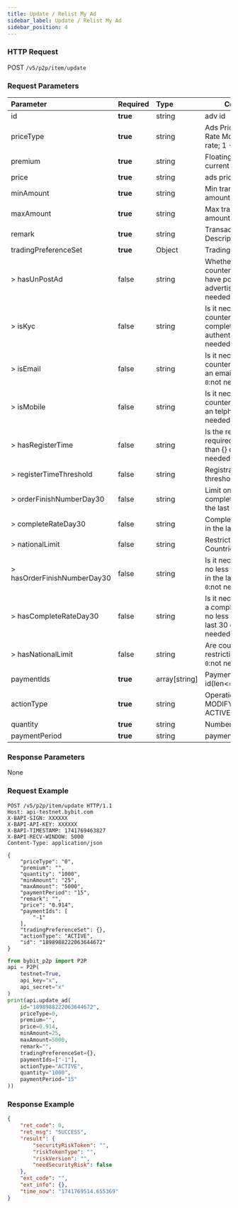 ```yaml
---
title: Update / Relist My Ad
sidebar_label: Update / Relist My Ad
sidebar_position: 4
---
```


### HTTP Request
POST `/v5/p2p/item/update`

### Request Parameters
| Parameter | Required | Type | Comments|
|:----- |:-------|:-----|------ |
|id|**true**|string|adv id|
|priceType|**true**|string|Ads Pricing Exchange Rate Model. 0 - Fixed rate; 1 - Floating rate|
|premium|**true**|string|Floating ratio with current exchange rate|
|price|**true**|string|ads price|
|minAmount|**true**|string|Min transaction amount|
|maxAmount|**true**|string|Max transaction amount|
|remark|**true**|string|Transaction Description(max=900)|
|tradingPreferenceSet|**true**|Object|Trading Preferences|
|> hasUnPostAd|false|string|Whether the counterparty must not have posted any advertisements. `0`:not needed, `1`:need |
|> isKyc|false|string|Is it necessary for the counterparty to complete identity authentication? `0`:not needed, `1`:need |
|> isEmail|false|string|Is it necessary for the counterparty to bind an email address? `0`:not needed, `1`:need |
|> isMobile|false|string|Is it necessary for the counterparty to bind an telphone? `0`:not needed, `1`:need |
|> hasRegisterTime|false|string|Is the registration time required to be no less than {} days? `0`:not needed, `1`:need |
|> registerTimeThreshold|false|string|Registration time threshold(Unit: Day)|
|> orderFinishNumberDay30|false|string|Limit on number of completed orders in the last 30 days|
|> completeRateDay30|false|string|Completion rate limit in the last 30 days|
|> nationalLimit|false|string|Restricted KYC Countries;IOS 3 CODE|
|> hasOrderFinishNumberDay30|false|string|Is it necessary to have no less than {} orders in the last 30 days? `0`:not needed, `1`:need |
|> hasCompleteRateDay30|false|string|Is it necessary to have a completion rate of no less than {} in the last 30 days? `0`:not needed, `1`:need |
|> hasNationalLimit|false|string|Are country restrictions required? `0`:not needed, `1`:need |
|paymentIds|**true**|array[string]|Payment method type id(len<=5)|
|actionType|**true**|string|Operation Type: MODIFY modify adv; ACTIVE. reonline adv|
|quantity|**true**|string|Number of ads|
|paymentPeriod|**true**|string|payment duration|

### Response Parameters
None

### Request Example

<Tabs groupId="programming-languages">
<TabItem value="http" label="HTTP">

```http
POST /v5/p2p/item/update HTTP/1.1
Host: api-testnet.bybit.com
X-BAPI-SIGN: XXXXXX
X-BAPI-API-KEY: XXXXXX
X-BAPI-TIMESTAMP: 1741769463827
X-BAPI-RECV-WINDOW: 5000
Content-Type: application/json

{
    "priceType": "0",
    "premium": "",
    "quantity": "1000",
    "minAmount": "25",
    "maxAmount": "5000",
    "paymentPeriod": "15",
    "remark": "",
    "price": "0.914",
    "paymentIds": [
        "-1"
    ],
    "tradingPreferenceSet": {},
    "actionType": "ACTIVE",
    "id": "1898988222063644672"
}
```

</TabItem>
<TabItem value="python" label="Python">

```python
from bybit_p2p import P2P
api = P2P(
    testnet=True,
    api_key="x",
    api_secret="x"
)
print(api.update_ad(
    id="1898988222063644672",
    priceType=0,
    premium="",
    price=0.914,
    minAmount=25,
    maxAmount=5000,
    remark="",
    tradingPreferenceSet={},
    paymentIds=["-1"],
    actionType="ACTIVE",
    quantity="1000",
    paymentPeriod="15"
))
```

</TabItem>
</Tabs>

### Response Example

```json
{
    "ret_code": 0,
    "ret_msg": "SUCCESS",
    "result": {
        "securityRiskToken": "",
        "riskTokenType": "",
        "riskVersion": "",
        "needSecurityRisk": false
    },
    "ext_code": "",
    "ext_info": {},
    "time_now": "1741769514.655369"
}
```
